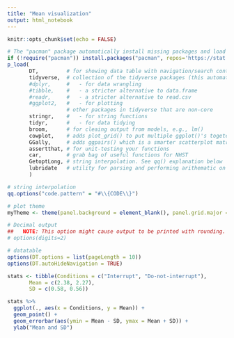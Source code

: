 ```yaml
---
title: "Mean visualization"
output: html_notebook
---
```


```r
knitr::opts_chunk$set(echo = FALSE)

# The "pacman" package automatically install missing packages and load them
if (!require("pacman")) install.packages("pacman", repos='https://stat.ethz.ch/CRAN/'); library(pacman)
p_load(
       DT,         # for showing data table with navigation/search controls
       tidyverse,  # collection of the tidyverse packages (this automatically load the following):
       #dplyr,     #   - for data wrangling
       #tibble,    #   - a stricter alternative to data.frame
       #readr,     #   - a stricter alternative to read.csv
       #ggplot2,   #   - for plotting
                   # other packages in tidyverse that are non-core
       stringr,    #   - for string functions
       tidyr,      #   - for data tidying
       broom,      # for cleaing output from models, e.g., lm()
       cowplot,    # adds plot_grid() to put multiple ggplot()'s togeter
       GGally,     # adds ggpairs() which is a smarter scatterplot matrix
       assertthat, # for unit-testing your functions
       car,        # grab bag of useful functions for NHST
       GetoptLong, # string interpolation. See qq() explanation below
       lubridate   # utility for parsing and performing arithematic on dates 
       )

# string interpolation
qq.options("code.pattern" = "#\\{CODE\\}") 

# plot theme
myTheme <- theme(panel.background = element_blank(), panel.grid.major = element_line(color="lightgrey", size = 0.2))

# Decimal output
##   NOTE: This option might cause output to be printed with rounding. (default value = 7)
# options(digits=2)   

# datatable
options(DT.options = list(pageLength = 10))
options(DT.autoHideNavigation = TRUE)
```

```r
stats <- tibble(Conditions = c("Interrupt", "Do-not-interrupt"),
       Mean = c(2.38, 2.27),
       SD = c(0.58, 0.56))

stats %>% 
  ggplot(., aes(x = Conditions, y = Mean)) +
  geom_point() +
  geom_errorbar(aes(ymin = Mean - SD, ymax = Mean + SD)) +
  ylab("Mean and SD")
```

